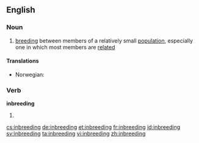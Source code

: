 ==English==

===Noun===
{{wikipedia}}
{{en-noun|-}}

# {{biology}} [[breeding]] between members of a relatively small [[population]], especially one in which most members are [[related]]

====Translations====
{{trans-top|breeding between family members}}
* Norwegian: {{t|no|innavl|m}}
{{trans-mid}}
{{trans-bottom}}

===Verb===
'''inbreeding'''

# {{present participle of|inbreed}}

[[cs:inbreeding]]
[[de:inbreeding]]
[[et:inbreeding]]
[[fr:inbreeding]]
[[id:inbreeding]]
[[sv:inbreeding]]
[[ta:inbreeding]]
[[vi:inbreeding]]
[[zh:inbreeding]]